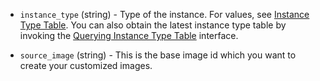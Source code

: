 <!-- Code generated from the comments of the RunConfig struct in builder/alicloud/ecs/run_config.go; DO NOT EDIT MANUALLY -->

- `instance_type` (string) - Type of the instance. For values, see [Instance Type
  Table](https://www.alibabacloud.com/help/doc-detail/25378.htm?spm=a3c0i.o25499en.a3.9.14a36ac8iYqKRA).
  You can also obtain the latest instance type table by invoking the
  [Querying Instance Type
  Table](https://intl.aliyun.com/help/doc-detail/25620.htm?spm=a3c0i.o25499en.a3.6.Dr1bik)
  interface.

- `source_image` (string) - This is the base image id which you want to
  create your customized images.

<!-- End of code generated from the comments of the RunConfig struct in builder/alicloud/ecs/run_config.go; -->
